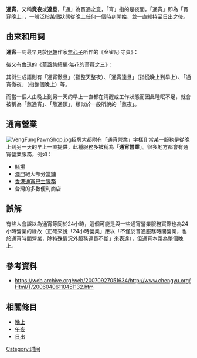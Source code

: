 {{distinguish|通霄鎮}}

'''通宵'''，又稱'''竟夜'''或'''達旦'''，「通」為貫通之意，「宵」指的是夜間，「通宵」即為「貫穿晚上」，一般泛指某個狀態從[[晚上|晚上]]任何一個時刻開始，並一直維持至[[日出|日出]]之後。

==由來和用詞==
'''通宵'''一詞最早見於[[明朝|明朝]]作家[[無心子|無心子]]所作的《金雀記·守貞》：
{{Cquote|他愛我……通宵徹夜之妙。你與姐姐說，不要輕慢人。}}


後又有[[魯迅|魯迅]]的《華蓋集續編·無花的薔薇之三》：
{{Cquote|乙校昨夜通宵達旦，將赤化書籍完全焚燒矣。}}


其衍生成語則有「通宵徹旦」（指整天整夜）、「通宵達旦」（指從晚上到早上）、「通宵徹夜」（指整個晚上）等。

而當一個人由晚上到另一天的早上一直都在清醒或工作狀態而因此睡眠不足，就會被稱為「熬通宵」、「熬通頂」，類似於一般所說的「熬夜」。

==通宵營業==
[[File:VengFungPawnShop.jpg|thumb]]招牌大都附有「通宵營業」字樣]]
當某一服務是從晚上到另一天的早上一直提供，此種服務多被稱為「'''通宵營業'''」。很多地方都會有通宵營業服務，例如：
*[[賭場|賭場]]
*[[澳門|澳門]]絕大部分[[當鋪|當鋪]]
*[[香港通宵巴士服務|香港通宵巴士服務]]
*台灣的多數便利商店

==誤解==
有些人會誤以為通宵等同於24小時，這個可能是與一些通宵營業服務實際也為24小時營業的緣故（正確來說「24小時營業」應以「不僅於普通服務時間營業，也於通宵時間營業，除特殊情況外服務連貫不斷」來表達），但通宵本義為整個晚上。

==參考資料==
<div class="references-small">
<references />
*https://web.archive.org/web/20070927051634/http://www.chengyu.org/Html/T/20060406110451132.htm
</div>

==相關條目==
*[[晚上|晚上]]
*[[午夜|午夜]]
*[[日出|日出]]

[[Category:时间|Category:时间]]